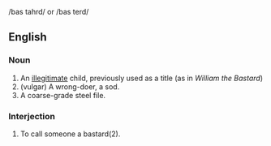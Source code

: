 /bas tahrd/ or /bas terd/

==English==

===Noun===

# An [[illegitimate]] child, previously used as a title (as in ''William the Bastard'')
# (vulgar) A wrong-doer, a sod.
# A coarse-grade steel file.


===Interjection===

# To call someone a bastard(2).